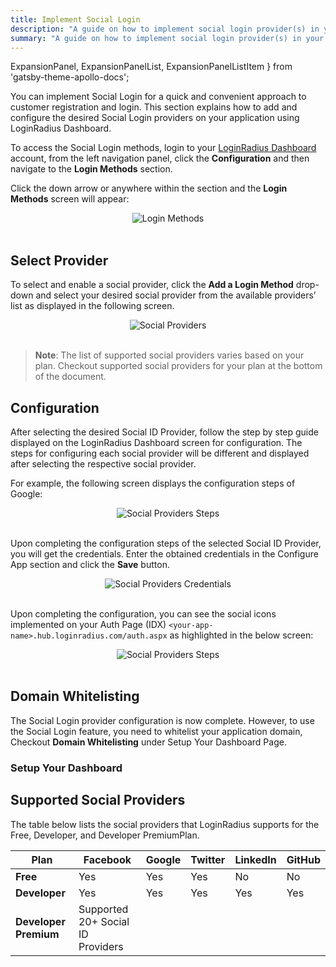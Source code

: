 ```yaml
---
title: Implement Social Login
description: "A guide on how to implement social login provider(s) in your application."
summary: "A guide on how to implement social login provider(s) in your application."
---
```


  ExpansionPanel,
  ExpansionPanelList,
  ExpansionPanelListItem
} from 'gatsby-theme-apollo-docs';
 


You can implement Social Login for a quick and convenient approach to customer registration and login. This section explains how to add and configure the desired Social Login providers on your application using LoginRadius Dashboard.

To access the Social Login methods, login to your [LoginRadius Dashboard](https://dashboard.loginradius.com/dashboard) account, from the left navigation panel, click the **Configuration** and then navigate to the **Login Methods** section. 

Click the down arrow or anywhere within the section and the **Login Methods** screen will appear:

<div style="text-align:center">
  <img src="../assets/howto/implement-social-login/login-methods.png" alt="Login Methods" />
</div>
<br/>


## Select Provider

To select and enable a social provider, click the **Add a Login Method** drop-down and select your desired social provider from the available providers’ list as displayed in the following screen.

<div style="text-align:center">
  <img src="../assets/howto/implement-social-login/add-provider.png" alt="Social Providers" />
</div>
<br/>


> **Note**: The list of supported social providers varies based on your plan. Checkout supported social providers for your plan at the bottom of the document.

## Configuration

After selecting the desired Social ID Provider, follow the step by step guide displayed on the LoginRadius Dashboard screen for configuration. The steps for configuring each social provider will be different and displayed after selecting the respective social provider.

For example, the following screen displays the configuration steps of Google:

<div style="text-align:center">
  <img src="../assets/howto/implement-social-login/provider-steps.png" alt="Social Providers Steps" />
</div>
<br/>

Upon completing the configuration steps of the selected Social ID Provider, you will get the credentials. Enter the obtained credentials in the Configure App section and click the **Save** button.


<div style="text-align:center">
  <img src="../assets/howto/implement-social-login/app-credentials.png" alt="Social Providers Credentials" />
</div>
<br/>


Upon completing the configuration, you can see the social icons implemented on your Auth Page (IDX) `<your-app-name>.hub.loginradius.com/auth.aspx` as highlighted in the below screen:


<div style="text-align:center">
  <img src="../assets/howto/implement-social-login/auth-page-provider.png" alt="Social Providers Steps" />
</div>
<br/>



## Domain Whitelisting

The Social Login provider configuration is now complete. However, to use the Social Login feature, you need to whitelist your application domain, Checkout **Domain Whitelisting** under Setup Your Dashboard Page.

### Setup Your Dashboard
 
<ExpansionPanel title="Click here to view details">
  <Setup />
</ExpansionPanel>


## Supported Social Providers

The table below lists the social providers that LoginRadius supports for the Free, Developer, and Developer PremiumPlan. 

|**Plan**|**Facebook**|**Google**|**Twitter**|**LinkedIn**|**GitHub**|
|----|--------|------|-------|--------|------|
|**Free**|Yes|Yes|Yes|No|No|
|**Developer**|Yes|Yes|Yes|Yes|Yes|
|**Developer Premium**| Supported  20+ Social ID Providers|



